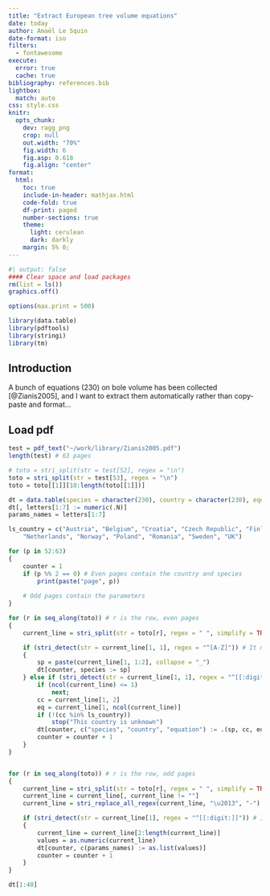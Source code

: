 ```yaml
---
title: "Extract European tree volume equations"
date: today
author: Amaël Le Squin
date-format: iso
filters:
  - fontawesome
execute:
  error: true
  cache: true
bibliography: references.bib
lightbox:
  match: auto
css: style.css
knitr:
  opts_chunk: 
    dev: ragg_png
    crop: null
    out.width: "70%"
    fig.width: 6
    fig.asp: 0.618
    fig.align: "center"
format:
  html:
    toc: true
    include-in-header: mathjax.html
    code-fold: true
    df-print: paged
    number-sections: true
    theme:
      light: cerulean
      dark: darkly
    margin: 5% 0;
---
```


\newcommand{\ie}{*i.e.,*}

```r
#| output: false
#### Clear space and load packages
rm(list = ls())
graphics.off()

options(max.print = 500)

library(data.table)
library(pdftools)
library(stringi)
library(tm)
```

## Introduction
A bunch of equations (230) on bole volume has been collected [@Zianis2005], and I want to extract them automatically rather than copy-paste and format...

## Load pdf
```r
test = pdf_text("~/work/library/Zianis2005.pdf")
length(test) # 63 pages

# toto = stri_split(str = test[52], regex = "\n")
toto = stri_split(str = test[53], regex = "\n")
toto = toto[[1]][10:length(toto[[1]])]

dt = data.table(species = character(230), country = character(230), equation = character(230))
dt[, letters[1:7] := numeric(.N)]
params_names = letters[1:7]

ls_country = c("Austria", "Belgium", "Croatia", "Czech Republic", "Finland", "Germany", "Iceland", "Italy",
	"Netherlands", "Norway", "Poland", "Romania", "Sweden", "UK")

for (p in 52:63)
{
	counter = 1
	if (p %% 2 == 0) # Even pages contain the country and species
		print(paste("page", p))
	
	# Odd pages contain the parameters
}

for (r in seq_along(toto)) # r is the row, even pages
{
	current_line = stri_split(str = toto[r], regex = " ", simplify = TRUE)

	if (stri_detect(str = current_line[1, 1], regex = "^[A-Z]")) # It means it is a species
	{
		sp = paste(current_line[1, 1:2], collapse = "_")
		dt[counter, species := sp]
	} else if (stri_detect(str = current_line[1, 1], regex = "^[[:digit:]]")) { # It means it is a country
		if (ncol(current_line) <= 1)
			next;
		cc = current_line[1, 2]
		eq = current_line[1, ncol(current_line)]
		if (!(cc %in% ls_country))
			stop("This country is unknown")
		dt[counter, c("species", "country", "equation") := .(sp, cc, eq)]
		counter = counter + 1
	}
}


for (r in seq_along(toto)) # r is the row, odd pages
{
	current_line = stri_split(str = toto[r], regex = " ", simplify = TRUE)
	current_line = current_line[, current_line != ""]
	current_line = stri_replace_all_regex(current_line, "\u2013", "-") # Change the En dash to hyphen (minus sign)

	if (stri_detect(str = current_line[1], regex = "^[[:digit:]]")) # It means it is a row of parameters
	{
		current_line = current_line[2:length(current_line)]
		values = as.numeric(current_line)
		dt[counter, c(params_names) := as.list(values)]
		counter = counter + 1
	}
}

dt[1:40]
```
